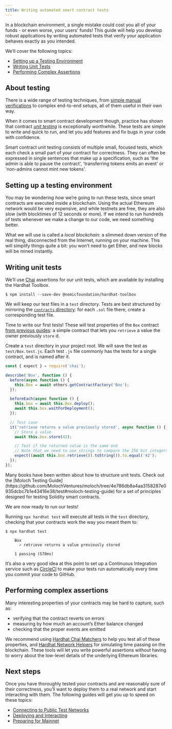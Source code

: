 ```yaml
---
title: Writing automated smart contract tests
---
```


In a blockchain environment, a single mistake could cost you all of your funds - or even worse, your users' funds! This guide will help you develop robust applications by writing automated tests that verify your application behaves exactly as you intended.

We’ll cover the following topics:

* [Setting up a Testing Environment](#setting-up-a-testing-environment)
* [Writing Unit Tests](#writing-unit-tests)
* [Performing Complex Assertions](#performing-complex-assertions)

## About testing

There is a wide range of testing techniques, from [simple manual verifications](./deploying-and-interacting#interacting-from-the-console) to complex end-to-end setups, all of them useful in their own way.

When it comes to smart contract development though, practice has shown that contract [_unit testing_](https://en.wikipedia.org/wiki/Unit_testing) is exceptionally worthwhile. These tests are simple to write and quick to run, and let you add features and fix bugs in your code with confidence.

Smart contract unit testing consists of multiple small, focused tests, which each check a small part of your contract for correctness. They can often be expressed in single sentences that make up a specification, such as 'the admin is able to pause the contract', 'transferring tokens emits an event' or 'non-admins cannot mint new tokens'.

## Setting up a testing environment

You may be wondering _how_ we’re going to run these tests, since smart contracts are executed inside a blockchain. Using the actual Ethereum network would be very expensive, and while testnets are free, they are also slow (with blocktimes of 12 seconds or more). If we intend to run hundreds of tests whenever we make a change to our code, we need something better.

What we will use is called a _local blockchain_: a slimmed down version of the real thing, disconnected from the Internet, running on your machine. This will simplify things quite a bit: you won’t need to get Ether, and new blocks will be mined instantly.

## Writing unit tests

We’ll use [Chai](https://www.chaijs.com/) assertions for our unit tests, which are available by installing the Hardhat Toolbox.

```console
$ npm install --save-dev @nomicfoundation/hardhat-toolbox
```

We will keep our test files in a `test` directory. Tests are best structured by mirroring the [`contracts` directory](./developing-smart-contracts#first-contract): for each `.sol` file there, create a corresponding test file.

Time to write our first tests! These will test properties of the `Box` contract [from previous guides](./developing-smart-contracts#first-contract): a simple contract that lets you `retrieve` a value the owner previously `store` d.

Create a `test` directory in your project root.  We will save the test as `test/Box.test.js`. Each test `.js` file commonly has the tests for a single contract, and is named after it.

```js
const { expect } = require('chai');

describe('Box', function () {
  before(async function () {
    this.Box = await ethers.getContractFactory('Box');
  });

  beforeEach(async function () {
    this.box = await this.Box.deploy();
    await this.box.waitForDeployment();
  });

  // Test case
  it('retrieve returns a value previously stored', async function () {
    // Store a value
    await this.box.store(42);

    // Test if the returned value is the same one
    // Note that we need to use strings to compare the 256 bit integers
    expect((await this.box.retrieve()).toString()).to.equal('42');
  });
});
```

<Callout>
Many books have been written about how to structure unit tests. Check out the [Moloch Testing Guide](https://github.com/MolochVentures/moloch/tree/4e786db8a4aa3158287e0935dcbc7b1e43416e38/test#moloch-testing-guide) for a set of principles designed for testing Solidity smart contracts.
</Callout>

We are now ready to run our tests!

Running `npx hardhat test` will execute all tests in the `test` directory, checking that your contracts work the way you meant them to:

```console
$ npx hardhat test

    Box
      ✓ retrieve returns a value previously stored

    1 passing (578ms)
```

It’s also a very good idea at this point to set up a Continuous Integration service such as [CircleCI](https://circleci.com/) to make your tests run automatically every time you commit your code to GitHub.

## Performing complex assertions

Many interesting properties of your contracts may be hard to capture, such as:

* verifying that the contract reverts on errors
* measuring by how much an account’s Ether balance changed
* checking that the proper events are emitted

We recommend using [Hardhat Chai Matchers](https://hardhat.org/hardhat-chai-matchers/docs/overview) to help you test all of these properties, and [Hardhat Network Helpers](https://hardhat.org/hardhat-network-helpers/docs/overview) for simulating time passing on the blockchain. These tools will let you write powerful assertions without having to worry about the low-level details of the underlying Ethereum libraries.

## Next steps

Once you have thoroughly tested your contracts and are reasonably sure of their correctness, you’ll want to deploy them to a real network and start interacting with them. The following guides will get you up to speed on these topics:

* [Connecting to Public Test Networks](./connecting-to-public-test-networks)
* [Deploying and Interacting](./deploying-and-interacting)
* [Preparing for Mainnet](./preparing-for-mainnet)
